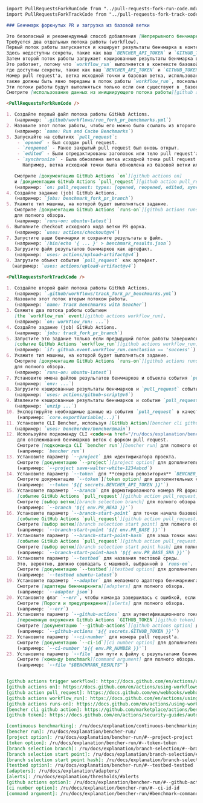 ```markdown
import PullRequestsForkRunCode from "../pull-requests-fork-run-code.mdx";
import PullRequestsForkTrackCode from "../pull-requests-fork-track-code.mdx";

### Бенчмарк форкнутых PR и загрузка из базовой ветки

Это безопасный и рекомендуемый способ добавления [Непрерывного бенчмаркинга][continuous benchmarking] к форкнутым pull request'ам.
Требуется два отдельных потока работы (workflow).
Первый поток работы запускается и кэширует результаты бенчмарка в контексте `pull_request`.
Здесь недоступны секреты, такие как ваш `BENCHER_API_TOKEN` и `GITHUB_TOKEN`.
Затем второй поток работы загружает кэшированные результаты бенчмарка в контексте `workflow_run` и загружает их в Bencher.
Это работает, потому что `workflow_run` выполняется в контексте базовой ветки репозитория,
где доступны секреты, такие как ваш `BENCHER_API_TOKEN` и `GITHUB_TOKEN`.
Номер pull request'а, ветка исходной точки и базовая ветка, использованные в исходном потоке работы `pull_request`,
также должны быть явно переданы в поток работы `workflow_run`, поскольку они там недоступны.
Эти потоки работы будут выполняться только если они существуют в _базовой_ ветке.
Смотрите [использование данных из инициирующего потока работы][github actions trigger workflow] для полного обзора.

<PullRequestsForkRunCode />

1. Создайте первый файл потока работы GitHub Actions.
   (например: `.github/workflows/run_fork_pr_benchmarks.yml`)
2. Назовите этот поток работы, чтобы его можно было ссылать из второго потока.
   (например: `name: Run and Cache Benchmarks`)
3. Запускайте на событиях `pull_request`:
    - `opened` - Был создан pull request.
    - `reopened` - Ранее закрытый pull request был вновь открыт.
    - `edited` - Были отредактированы заголовок или тело pull request'а, или была изменена базовая ветка pull request'а.
    - `synchronize` - Была обновлена ветка исходной точки pull request'а.
      Например, ветка исходной точки была обновлена из базовой ветки или в ветку исходной точки были отправлены новые коммиты.

   Смотрите [документацию GitHub Actions `on`][github actions on]
   и [документацию GitHub Actions `pull_request`][github action pull_request] для полного обзора.
   (например: `on: pull_request: types: [opened, reopened, edited, synchronize]`)
4. Создайте задание (job) GitHub Actions.
   (например: `jobs: benchmark_fork_pr_branch`)
5. Укажите тип машины, на которой будет выполняться задание.
   Смотрите [документацию GitHub Actions `runs-on`][github actions runs-on]
   для полного обзора.
   (например: `runs-on: ubuntu-latest`)
6. Выполните checkout исходного кода ветки PR форка.
   (например: `uses: actions/checkout@v4`)
7. Запустите ваши бенчмарки и сохраните результаты в файл.
   (например: `/bin/echo '{ ... }' > benchmark_results.json`)
8. Загрузите файл результатов бенчмарков как артефакт.
   (например: `uses: actions/upload-artifact@v4`)
9. Загрузите объект события `pull_request` как артефакт.
  (например: `uses: actions/upload-artifact@v4`)

<PullRequestsForkTrackCode />

1. Создайте второй файл потока работы GitHub Actions.
   (например: `.github/workflows/track_fork_pr_benchmarks.yml`)
2. Назовите этот поток вторым потоком работы.
   (например: `name: Track Benchmarks with Bencher`)
3. Свяжите два потока работы событием
   [the `workflow_run` event][github actions workflow_run].
   (например: `on: workflow_run: ...`)
4. Создайте задание (job) GitHub Actions.
   (например: `jobs: track_fork_pr_branch`)
5. Запустите это задание только если предыдущий поток работы завершился успешно, используя
   [событие GitHub Actions `workflow_run`][github actions workflow_run].
   (например: `if: github.event.workflow_run.conclusion == 'success'`)
6. Укажите тип машины, на которой будет выполняться задание.
   Смотрите [документацию GitHub Actions `runs-on`][github actions runs-on]
   для полного обзора.
   (например: `runs-on: ubuntu-latest`)
7. Установите имена файлов результатов бенчмарков и объекта события `pull_request` в качестве переменных окружения.
   (например: `env: ...`)
8. Загрузите кэшированные результаты бенчмарков и `pull_request` событие.
   (например: `uses: actions/github-script@v6`)
9. Извлеките кэшированные результаты бенчмарков и событие `pull_request`.
   (например: `unzip ...`)
10. Экспортируйте необходимые данные из события `pull_request` в качестве переменных окружения.
    (например: `core.exportVariable(...)`)
11. Установите CLI Bencher, используя [GitHub Action][bencher cli github action].
   (например: `uses: bencherdev/bencher@main`)
12. Используйте подкоманду CLI <code><a href="/ru/docs/explanation/bencher-run/">bencher run</a></code>
    для отслеживания бенчмарков веток с форком pull request.
    Смотрите [подкоманда CLI `bencher run`][bencher run] для полного обзора.
    (например: `bencher run`)
13. Установите параметр `--project` для идентификатора проекта.
    Смотрите [документацию `--project`][project option] для дополнительных сведений.
    (например: `--project save-walter-white-1234abcd`)
14. Установите параметр `--token` для **секрета репозитория** `BENCHER_API_TOKEN`.
    Смотрите документацию `--token`][token option] для дополнительных сведений.
    (например: `--token '${{ secrets.BENCHER_API_TOKEN }}'`)
15. Установите параметр `--branch` для форматированного номера PR форка, используя
    [событие GitHub Actions `pull_request`][github action pull_request].
    Смотрите [выбор ветки][branch selection branch] для полного обзора.
    (например: `--branch '${{ env.PR_HEAD }}'`)
16. Установите параметр `--branch-start-point` для точки начала базовой ветки форка PR, используя
    [событие GitHub Actions `pull_request`][github action pull_request].
    Смотрите [выбор ветки][branch selection start point] для полного обзора.
    (например: `--branch-start-point '${{ env.PR_BASE }}'`)
17. Установите параметр `--branch-start-point-hash` для хэша точки начала базовой ветки форка PR, используя
    [событие GitHub Actions `pull_request`][github action pull_request].
    Смотрите [выбор ветки][branch selection start point hash] для полного обзора.
    (например: `--branch-start-point-hash '${{ env.PR_BASE_SHA }}'`)
18. Установите параметр `--testbed` для названия тестовой среды.
    Это, вероятно, должно совпадать с машиной, выбранной в `runs-on`.
    Смотрите [документацию `--testbed`][testbed option] для дополнительных сведений.
    (например: `--testbed ubuntu-latest`)
19. Установите параметр `--adapter` для желаемого адаптера бенчмаркинга.
    Смотрите [адаптеры бенчмаркинга][adapters] для полного обзора.
    (например: `--adapter json`)
20. Установите флаг `--err`, чтобы команда завершилась с ошибкой, если сгенерировано предупреждение.
    Смотрите [Пороги и предупреждения][alerts] для полного обзора.
    (например: `--err`)
21. Установите параметр `--github-actions` для аутентификационного токена API GitHub для публикации результатов в качестве комментария к Pull Request, используя
    [переменную окружения GitHub Actions `GITHUB_TOKEN`][github token].
    Смотрите [документацию `--github-actions`][github actions option] для дополнительных сведений.
    (например: `--github-actions '${{ secrets.GITHUB_TOKEN }}'`)
22. Установите параметр `--ci-number` для номера pull request'а.
    Смотрите [документацию `--ci-id`][ci number option] для дополнительных сведений.
    (например: `--ci-number '${{ env.PR_NUMBER }}'`)
23. Установите параметр `--file` для пути к файлу с результатами бенчмарков.
    Смотрите [команду benchmark][command argument] для полного обзора.
    (например: `--file "$BENCHMARK_RESULTS"`)


[github actions trigger workflow]: https://docs.github.com/en/actions/using-workflows/events-that-trigger-workflows#using-data-from-the-triggering-workflow
[github actions on]: https://docs.github.com/en/actions/using-workflows/workflow-syntax-for-github-actions#on
[github action pull_request]: https://docs.github.com/en/webhooks/webhook-events-and-payloads#pull_request
[github actions workflow_run]: https://docs.github.com/en/actions/using-workflows/events-that-trigger-workflows#workflow_run
[github actions runs-on]: https://docs.github.com/en/actions/using-workflows/workflow-syntax-for-github-actions#jobsjob_idruns-on
[bencher cli github action]: https://github.com/marketplace/actions/bencher-cli
[github token]: https://docs.github.com/en/actions/security-guides/automatic-token-authentication

[continuous benchmarking]: /ru/docs/explanation/continuous-benchmarking/
[bencher run]: /ru/docs/explanation/bencher-run/
[project option]: /ru/docs/explanation/bencher-run/#--project-project
[token option]: /ru/docs/explanation/bencher-run/#--token-token
[branch selection branch]: /ru/docs/explanation/branch-selection/#--branch-branch
[branch selection start point]: /ru/docs/explanation/branch-selection/#--branch-start-point-branch
[branch selection start point hash]: /ru/docs/explanation/branch-selection/#--branch-start-point-hash-hash
[testbed option]: /ru/docs/explanation/bencher-run/#--testbed-testbed
[adapters]: /ru/docs/explanation/adapters/
[alerts]: /ru/docs/explanation/thresholds/#alerts
[github actions option]: /ru/docs/explanation/bencher-run/#--github-actions-github_token
[ci number option]: /ru/docs/explanation/bencher-run/#--ci-id-id
[command argument]: /ru/docs/explanation/bencher-run/#benchmark-command
```
